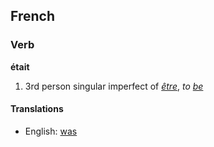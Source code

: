 ==French==
===Verb===
'''était'''

# 3rd person singular imperfect of ''[[être]]'', ''to [[be]]''

====Translations====
*English: [[was]]